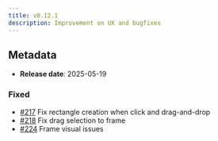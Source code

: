 ```yaml
---
title: v0.12.1
description: Improvement on UX and bugfixes
---
```


## Metadata

- **Release date**: 2025-05-19

### Fixed

- [#217](https://github.com/InditexTech/weavejs/issues/217) Fix rectangle creation when click and drag-and-drop
- [#218](https://github.com/InditexTech/weavejs/issues/218) Fix drag selection to frame
- [#224](https://github.com/InditexTech/weavejs/issues/224) Frame visual issues
